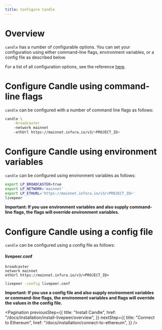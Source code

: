 ```yaml
---
title: Configure Candle
---
```


# Overview

`candle` has a number of configurable options. You can set your configuration
using either command-line flags, environment variables, or a config file as
described below.

For a list of all configuration options, see the reference
[here](/docs/products/reference/configuration).

# Configure Candle using command-line flags

`candle` can be configured with a number of command line flags as follows:

```bash
candle \
    -broadcaster
    -network mainnet
    -ethUrl https://mainnet.infura.io/v3/<PROJECT_ID>
```

# Configure Candle using environment variables

`candle` can be configured using environment variables as follows:

```bash
export LP_BROADCASTER=true
export LP_NETWORK='mainnet'
export LP_ETHURL='https://mainnet.infura.io/v3/<PROJECT_ID>'
livepeer
```

**Important: If you use environment variables and also supply command-line
flags, the flags will override environment variables.**

# Configure Candle using a config file

`candle` can be configured using a config file as follows:

#### livepeer.conf

```
broadcaster
network mainnet
ethUrl https://mainnet.infura.io/v3/<PROJECT_ID>
```

```bash
livepeer -config livepeer.conf
```

**Important: If you use a config file and also supply environment variables or
command-line flags, the environment variables and flags will override the values
in the config file.**

<Pagination
  previousStep={{
    title: "Install Candle",
    href: "/docs/installation/install-livepeer/overview",
  }}
  nextStep={{
    title: "Connect to Ethereum",
    href: "/docs/installation/connect-to-ethereum",
  }}
/>

